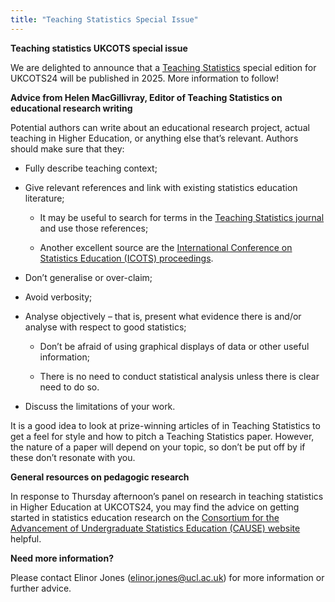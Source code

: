 ```yaml
---
title: "Teaching Statistics Special Issue"
---
```


**Teaching statistics UKCOTS special issue**

We are delighted to announce that a [Teaching Statistics](https://onlinelibrary.wiley.com/journal/14679639){target="_blank"} special edition for UKCOTS24 will be published in 2025. More information to follow!

**Advice from Helen MacGillivray, Editor of Teaching Statistics on educational research writing**

Potential authors can write about an educational research project, actual teaching in Higher Education, or anything else that's relevant. Authors should make sure that they:

-   Fully describe teaching context;

-   Give relevant references and link with existing statistics education literature;

    -   It may be useful to search for terms in the [Teaching Statistics journal](https://onlinelibrary.wiley.com/journal/14679639){target="_blank"} and use those references;

    -   Another excellent source are the [International Conference on Statistics Education (ICOTS) proceedings](http://iase-web.org/Conference_Proceedings.php).

-   Don't generalise or over-claim;

-   Avoid verbosity;

-   Analyse objectively -- that is, present what evidence there is and/or analyse with respect to good statistics;

    -   Don't be afraid of using graphical displays of data or other useful information;

    -   There is no need to conduct statistical analysis unless there is clear need to do so.

-   Discuss the limitations of your work.

It is a good idea to look at prize-winning articles of in Teaching Statistics to get a feel for style and how to pitch a Teaching Statistics paper. However, the nature of a paper will depend on your topic, so don't be put off by if these don't resonate with you.

**General resources on pedagogic research**

In response to Thursday afternoon's panel on research in teaching statistics in Higher Education at UKCOTS24, you may find the advice on getting started in statistics education research on the [Consortium for the Advancement of Undergraduate Statistics Education (CAUSE) website](https://causeweb.org/cause/){target="_blank"} helpful.

**Need more information?**

Please contact Elinor Jones ([elinor.jones\@ucl.ac.uk](mailto:elinor.jones@ucl.ac.uk){.email}) for more information or further advice.
